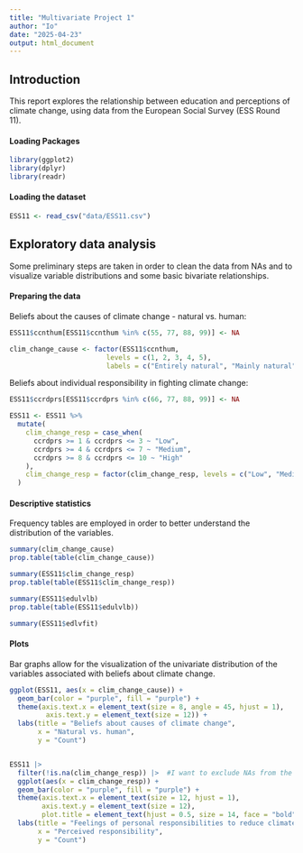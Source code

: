 ```yaml
---
title: "Multivariate Project 1"
author: "Io"
date: "2025-04-23"
output: html_document
---
```

## Introduction

This report explores the relationship between education and perceptions of climate change, using data from the European Social Survey (ESS Round 11).

#### Loading Packages
```r
library(ggplot2)
library(dplyr)
library(readr)

```

#### Loading the dataset
```r
ESS11 <- read_csv("data/ESS11.csv")
```
## Exploratory data analysis

Some preliminary steps are taken in order to clean the data from NAs and to visualize variable distributions and some basic bivariate relationships.

#### Preparing the data

Beliefs about the causes of climate change - natural vs. human:
```r
ESS11$ccnthum[ESS11$ccnthum %in% c(55, 77, 88, 99)] <- NA

clim_change_cause <- factor(ESS11$ccnthum,
                        levels = c(1, 2, 3, 4, 5),
                        labels = c("Entirely natural", "Mainly natural", "Equally natural and human", "Mainly human", "Entirely human"))

```

Beliefs about individual responsibility in fighting climate change:

```r
ESS11$ccrdprs[ESS11$ccrdprs %in% c(66, 77, 88, 99)] <- NA

ESS11 <- ESS11 %>%
  mutate(
    clim_change_resp = case_when(
      ccrdprs >= 1 & ccrdprs <= 3 ~ "Low",
      ccrdprs >= 4 & ccrdprs <= 7 ~ "Medium",
      ccrdprs >= 8 & ccrdprs <= 10 ~ "High"
    ),
    clim_change_resp = factor(clim_change_resp, levels = c("Low", "Medium", "High"), ordered = TRUE)
  )
```

#### Descriptive statistics

Frequency tables are employed in order to better understand the distribution of the variables.

```r
summary(clim_change_cause)
prop.table(table(clim_change_cause))

summary(ESS11$clim_change_resp)
prop.table(table(ESS11$clim_change_resp))

summary(ESS11$edulvlb)
prop.table(table(ESS11$edulvlb))

summary(ESS11$edlvfit)
```

#### Plots

Bar graphs allow for the visualization of the univariate distribution of the variables associated with beliefs about climate change.
```r
ggplot(ESS11, aes(x = clim_change_cause)) +
  geom_bar(color = "purple", fill = "purple") +
  theme(axis.text.x = element_text(size = 8, angle = 45, hjust = 1),
         axis.text.y = element_text(size = 12)) +
  labs(title = "Beliefs about causes of climate change",
       x = "Natural vs. human",
       y = "Count")


ESS11 |> 
  filter(!is.na(clim_change_resp)) |>  #I want to exclude NAs from the bar graph
  ggplot(aes(x = clim_change_resp)) +
  geom_bar(color = "purple", fill = "purple") +
  theme(axis.text.x = element_text(size = 12, hjust = 1),
        axis.text.y = element_text(size = 12),
        plot.title = element_text(hjust = 0.5, size = 14, face = "bold")) +
  labs(title = "Feelings of personal responsibilities to reduce climate change",
       x = "Perceived responsibility",
       y = "Count")
```


